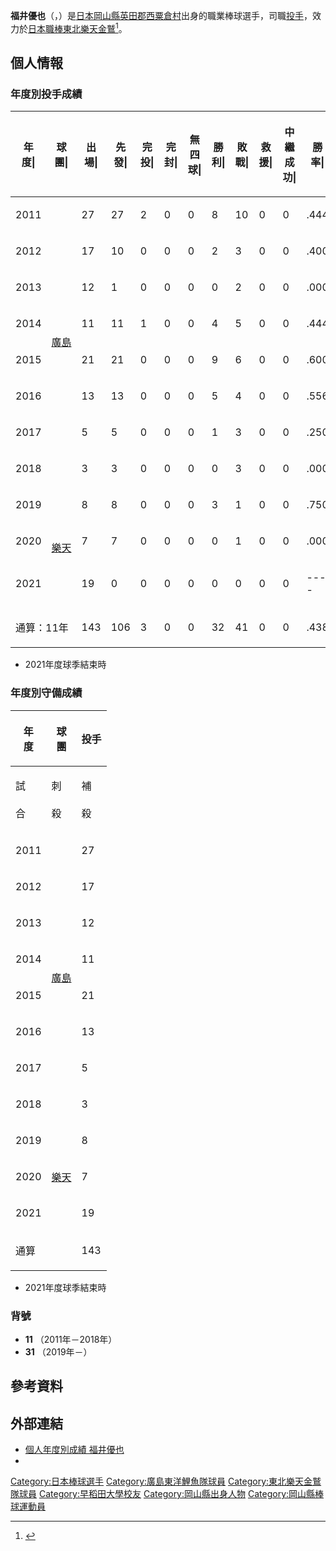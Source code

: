 {{Infobox NPB player|
|name=福井優也|
|image=Y_fukui20190506.jpg|
|width=300|
|position=投手|
|team=東北樂天金鷲|
|number=31|
|bats=右|
|throws=右|
|birthdate={{birth_date_and_age|1988|2|8|mf=y}}|
|birthplace={{JPN}}[[岡山縣|岡山縣]][[英田郡|英田郡]][[西粟倉村|西粟倉村]]|
|debutdate=4月17日
|debutyear=2011年
|debutteam=廣島東洋鯉魚
|statyear=2021年球季
|stat1label=勝投－敗投
|stat1value=32－41
|stat2label=中繼－救援
|stat2value=10－2
|stat3label=三振－四壞
|stat3value=472－289
|stat4label=防禦率
|stat4value=4.58
|teams=<nowiki></nowiki> 
* 濟美高等學校
* [[早稻田大學|早稻田大學]]
* [[廣島東洋鯉魚|廣島東洋鯉魚]](2011年－2018年)
* [[東北樂天金鷲|東北樂天金鷲]](2019年－)
}}

'''福井優也'''（{{jpn|j=福井 優也|hg=ふくい ゆうや|rm=Fukui Yuya}}，{{bd|1988年|2月8日||catIdx=Fukui, Yuya}}）是[[日本|日本]][[岡山縣|岡山縣]][[英田郡|英田郡]][[西粟倉村|西粟倉村]]出身的職業棒球選手，司職[[投手|投手]]，效力於[[日本職棒|日本職棒]][[東北樂天金鷲|東北樂天金鷲]]<ref>{{cite web |url=https://www.sponichi.co.jp/baseball/news/2018/11/29/kiji/20181129s00001173221000c.html |title=楽天・菊池「東北・仙台は第２の故郷…来季は広島で恩返しを」　広島・福井とトレード |publisher=sponichi |date=2018-11-29 |access-date=2020-10-31 |archive-date=2021-02-25 |archive-url=https://web.archive.org/web/20210225054056/https://www.sponichi.co.jp/baseball/news/2018/11/29/kiji/20181129s00001173221000c.html |dead-url=no }}</ref>。

== 個人情報 ==
=== 年度別投手成績 ===
{| class="wikitable" style="text-align:right; font-size:small"
|-bgcolor="#efefef"
!年<br>度|!!球<br>團|!!出<br>場|!!先<br>發|!!完<br>投|!!完<br>封|!!無<br>四<br>球|!!勝<br>利|!!敗<br>戰|!!救<br>援|!!中<br>繼<br>成<br>功|!!勝<br>率|!!打<br>者|!!投<br>球<br>局<br>數|!!被<br>安<br>打|!!被<br>全<br>壘<br>打|!!保<br>送|!!敬<br>遠|!!觸<br>身<br>球|!!三<br>振<br>數|!!暴<br>投|!!犯<br>規|!!失分|!!自<br>責<br>分|!!防<br>禦<br>率|!!WHIP
|-
|style="text-align:center;"|2011
|rowspan="8" style="text-align: center; white-space: nowrap;"|[[廣島東洋鯉魚|廣島]]
|27||27||2||0||0||8||10||0||0||.444||640||146.1||133||14||68||0||8||120||11||2||76||67||4.12||1.37
|-
|style="text-align:center;"|2012
|17||10||0||0||0||2||3||0||0||.400||264||58.2||52||6||37||0||1||53||2||1||28||28||4.30||1.52
|-
|style="text-align: center;"|2013
|12||1||0||0||0||0||2||0||0||.000||98||19.2||29||1||11||0||1||14||1||0||23||19||8.69||2.03
|-
|style="text-align:center;"|2014
|11||11||1||0||0||4||5||0||0||.444||268||60.0||58||2||29||0||9||36||5||0||30||29||4.35||1.45
|-
|style="text-align: center;"|2015
|21||21||0||0||0||9||6||0||0||.600||541||131.1||106||10||53||0||5||99||7||1||53||52||3.56||1.21
|-
|style="text-align:center;"|2016
|13||13||0||0||0||5||4||0||0||.556||345||76.2||84||9||30||0||4||63||0||0||38||37||4.34||1.49
|-
|style="text-align: center;"|2017
|5||5||0||0||0||1||3||0||0||.250||131||27.2||36||1||12||0||2||15||0||0||24||22||7.16||1.73
|-
|style="text-align:center;"|2018
|3||3||0||0||0||0||3||0||0||.000||67||15||18||5||5||0||0||13||1||0||14||14||8.40||1.53
|-
|style="text-align: center;"|2019
|rowspan="3" style="text-align: center; white-space:nowrap;"|[[東北樂天金鷲|樂天]]
|8||8||0||0||0||3||1||0||0||.750||150||33.0||31||3||24||0||2||20||1||0||19||19||5.18||1.67
|-
|style="text-align:center;"|2020
|7||7||0||0||0||0||1||0||0||.000||128||29.2||26||2||14||0||2||18||0||0||18||18||5.46||1.35
|-
|style="text-align:center;"|2021
|19||0||0||0||0||0||0||0||0||----||82||20.1||17||3||6||0||0||21||1||0||10||10||4.43||1.13
|-
!colspan="2"|通算：11年
|143||106||3||0||0||32||41||0||0||.438||2714||618.1||590||56||289||0||34||472||29||4||333||315||4.58||1.42
|}
* 2021年度球季結束時

=== 年度別守備成績 ===
{| class="wikitable" style="text-align: right; font-size: small; border-collapse:collapse; padding: 1px;"
!rowspan="2"|年<br />度!!rowspan="2"|球<br />團!!colspan="8"|投手
|-style="line-height:1.25em;"
!試<br /><br />合!!刺<br /><br />殺!!補<br /><br />殺!!失<br /><br />誤!!雙<br /><br />殺!!守<br />備<br />率
|-
|style="text-align: center;"|2011
|rowspan="8" style="text-align: center; white-space: nowrap;"|[[廣島東洋鯉魚|廣島]]
|27||6||21||1||1||.964
|-
|style="text-align:center;"|2012
|17||0||7||1||0||.875
|-
|style="text-align:center;"|2013
|12||6||4||0||0||1.000
|-
|style="text-align:center;"|2014
|11||6||6||1||1||.923
|-
|style="text-align:center;"|2015
|21||12||20||1||0||.970
|-
|style="text-align:center;"|2016
|13||5||15||1||0||.952
|-
|style="text-align:center;"|2017
|5||4||3||2||1||.778
|-
|style="text-align:center;"|2018
|3||1||2||0||0||1.000
|-
|style="text-align: center;"|2019
|rowspan="3" style="text-align: center; white-space: nowrap;"|[[東北樂天金鷲|樂天]]
|8||1||7||0||0||1.000
|-
|style="text-align:center;"|2020
|7||3||4||2||0||.778
|-
|style="text-align:center;"|2021
|19||0||2||0||1||1.000
|-
!colspan="2"|通算
|143||44||91||9||4||.938
|}
* 2021年度球季結束時

=== 背號 ===
* '''11''' （2011年－2018年）
* '''31''' （2019年－）

== 參考資料 ==
{{reflist}}

== 外部連結 ==
* [https://npb.jp/bis/players/31435133.html 個人年度別成績 福井優也] {{Wayback|url=https://npb.jp/bis/players/31435133.html |date=20210116152339 }} {{ja icon}} 
* {{Baseballstats|brm=fukui-000yuy}}

{{東北樂天金鷲球團球員名單}}
{{DEFAULTSORT:Fukui, Yuya}}
[[Category:日本棒球選手|Category:日本棒球選手]]
[[Category:廣島東洋鯉魚隊球員|Category:廣島東洋鯉魚隊球員]]
[[Category:東北樂天金鷲隊球員|Category:東北樂天金鷲隊球員]]
[[Category:早稻田大學校友|Category:早稻田大學校友]]
[[Category:岡山縣出身人物|Category:岡山縣出身人物]]
[[Category:岡山縣棒球運動員|Category:岡山縣棒球運動員]]